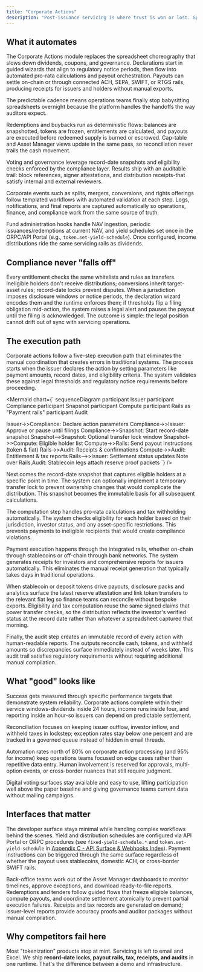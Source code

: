 ```yaml
---
title: "Corporate Actions"
description: "Post-issuance servicing is where trust is won or lost. Spreadsheets, missed record dates, and cash leaks kill institutional confidence. Our Corporate Actions module orchestrates dividends, coupons, votes, redemptions, splits, mergers, tax handling, notifications, and receipts with record-date discipline, multi-rail payouts, and end-to-end audit trails so every action lands on time and matches the ledger."
---
```


## What it automates

The Corporate Actions module replaces the spreadsheet choreography that slows down dividends, coupons, and governance. Declarations start in guided wizards that align to regulatory notice periods, then flow into automated pro-rata calculations and payout orchestration. Payouts can settle on-chain or through connected ACH, SEPA, SWIFT, or RTGS rails, producing receipts for issuers and holders without manual exports.

The predictable cadence means operations teams finally stop babysitting spreadsheets overnight because the platform handles the handoffs the way auditors expect.

Redemptions and buybacks run as deterministic flows: balances are snapshotted, tokens are frozen, entitlements are calculated, and payouts are executed before redeemed supply is burned or escrowed. Cap-table and Asset Manager views update in the same pass, so reconciliation never trails the cash movement.

Voting and governance leverage record-date snapshots and eligibility checks enforced by the compliance layer. Results ship with an auditable trail: block references, signer attestations, and distribution receipts-that satisfy internal and external reviewers.

Corporate events such as splits, mergers, conversions, and rights offerings follow templated workflows with automated validation at each step. Logs, notifications, and final reports are captured automatically so operations, finance, and compliance work from the same source of truth.

Fund administration hooks handle NAV ingestion, periodic issuances/redemptions at current NAV, and yield schedules set once in the ORPC/API Portal (e.g., `token.set-yield-schedule`). Once configured, income distributions ride the same servicing rails as dividends.

## Compliance never "falls off"

Every entitlement checks the same whitelists and rules as transfers. Ineligible holders don't receive distributions; conversions inherit target-asset rules; record-date locks prevent disputes. When a jurisdiction imposes disclosure windows or notice periods, the declaration wizard encodes them and the runtime enforces them; if thresholds flip a filing obligation mid-action, the system raises a legal alert and pauses the payout until the filing is acknowledged. The outcome is simple: the legal position cannot drift out of sync with servicing operations.

## The execution path

Corporate actions follow a five-step execution path that eliminates the manual coordination that creates errors in traditional systems. The process starts when the issuer declares the action by setting parameters like payment amounts, record dates, and eligibility criteria. The system validates these against legal thresholds and regulatory notice requirements before proceeding.

<Mermaid
  chart={`
sequenceDiagram
  participant Issuer
  participant Compliance
  participant Snapshot
  participant Compute
  participant Rails as "Payment rails"
  participant Audit

  Issuer->>Compliance: Declare action parameters
  Compliance->>Issuer: Approve or pause until filings
  Compliance->>Snapshot: Start record-date snapshot
  Snapshot-->Snapshot: Optional transfer lock window
  Snapshot->>Compute: Eligible holder list
  Compute->>Rails: Send payout instructions (token & fiat)
  Rails->>Audit: Receipts & confirmations
  Compute->>Audit: Entitlement & tax reports
  Rails-->>Issuer: Settlement status updates
  Note over Rails,Audit: Stablecoin legs attach reserve proof packets
`}
/>

Next comes the record-date snapshot that captures eligible holders at a specific point in time. The system can optionally implement a temporary transfer lock to prevent ownership changes that would complicate the distribution. This snapshot becomes the immutable basis for all subsequent calculations.

The computation step handles pro-rata calculations and tax withholding automatically. The system checks eligibility for each holder based on their jurisdiction, investor status, and any asset-specific restrictions. This prevents payments to ineligible recipients that would create compliance violations.

Payment execution happens through the integrated rails, whether on-chain through stablecoins or off-chain through bank networks. The system generates receipts for investors and comprehensive reports for issuers automatically. This eliminates the manual receipt generation that typically takes days in traditional operations.

When stablecoin or deposit tokens drive payouts, disclosure packs and analytics surface the latest reserve attestation and link token transfers to the relevant fiat leg so finance teams can reconcile without bespoke exports. Eligibility and tax computation reuse the same signed claims that power transfer checks, so the distribution reflects the investor's verified status at the record date rather than whatever a spreadsheet captured that morning.

Finally, the audit step creates an immutable record of every action with human-readable reports. The outputs reconcile cash, tokens, and withheld amounts so discrepancies surface immediately instead of weeks later. This audit trail satisfies regulatory requirements without requiring additional manual compilation.

## What "good" looks like

Success gets measured through specific performance targets that demonstrate system reliability. Corporate actions complete within their service windows-dividends inside 24 hours, income runs inside four, and reporting inside an hour-so issuers can depend on predictable settlement.

Reconciliation focuses on keeping issuer outflow, investor inflow, and withheld taxes in lockstep; exception rates stay below one percent and are tracked in a governed queue instead of hidden in email threads.

Automation rates north of 80% on corporate action processing (and 95% for income) keep operations teams focused on edge cases rather than repetitive data entry. Human involvement is reserved for approvals, multi-option events, or cross-border nuances that still require judgment.

Digital voting surfaces stay available and easy to use, lifting participation well above the paper baseline and giving governance teams current data without mailing campaigns.

## Interfaces that matter

The developer surface stays minimal while handling complex workflows behind the scenes. Yield and distribution schedules are configured via API Portal or ORPC procedures (see `fixed-yield-schedule.*` and `token.set-yield-schedule` in [Appendix C - API Surface & Webhooks Index](Appendix%20C%20-%20API%20Surface%20%26%20Webhooks%20Index)). Payment instructions can be triggered through the same surface regardless of whether the payout uses stablecoins, domestic ACH, or cross-border SWIFT rails.

Back-office teams work out of the Asset Manager dashboards to monitor timelines, approve exceptions, and download ready-to-file reports. Redemptions and tenders follow guided flows that freeze eligible balances, compute payouts, and coordinate settlement atomically to prevent partial execution failures. Receipts and tax records are generated on demand; issuer-level reports provide accuracy proofs and auditor packages without manual compilation.

## Why competitors fail here

Most "tokenization" products stop at mint. Servicing is left to email and Excel. We ship **record-date locks, payout rails, tax, receipts, and audits** in one runtime. That's the difference between a demo and infrastructure.
